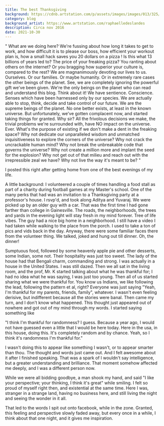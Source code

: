 ```yaml
---
title: The best Thanksgiving
background: https://cdnb.artstation.com/p/assets/images/images/013/325/755/large/raphaelle-deslandes-dpeyp8yu4aakizg-jpg-large.jpg
category: blog
background_artist: https://www.artstation.com/raphaelledeslandes
description: Circa nov 2016
date: 2021-10-30
---
```


" What are we doing here? We're fussing about how long it takes to get to work, and how difficult it is to please our boss, how efficient your workout plan is, how a small hack saves you 20 dollars on a pizza ! Is this what 13 billions of years led to? The price of your freaking pizza? You ranting about others on the internet? Or you bragging how superior your culture is, compared to the rest? We are magnanimously devoting our lives to us. Ourselves. Or our families. Or maybe humanity. Or in extremely rare cases the other beings of the planet. See, we are completely ignoring the powerful gift we've been given. We're the only beings on the planet who can read and understand this blog. Think about it! We have sentience. Conscience. Senses which have been harnessed only by our species. We are actually able to stop, think, decide and take control of our future. We are the supreme beings of the planet. No one better exists, at least in the known universe. But unfortunately, we've gotten complacent now, and started taking things for granted. Why sir? All the frivolous decisions we make, the trivial problems we're surrounded with, have NO impact on the universe. Ever. What's the purpose of existing if we don't make a dent in the freaking space? Why not dedicate our unparalleled wisdom and unmatched inquisitiveness to explore the corners of the universe? Why not crack the uncrackable human mind? Why not break the unbreakable code that governs the universe? Why not create a million more and implant the seed for the explosion? Why not get out of that milieu and reach out with the irrepressible zeal we have? Why not live the way it's meant to be? "

I posted this right after getting home from one of the best evenings of my life.

A little background: I volunteered a couple of times handling a food stall as part of a charity during football games at my Master's school. One of the many perks that had was an invitation to a Thanksgiving party at a professor's house. I rsvp'd, and took along Aditya and Yuvaraj. We were picked up by an older guy with a car. That was the first time I had gone farther than college in Gainesville. The roads, the neighborhoods, the trees and yards in the evening light will stay fresh in my mind forever. Tree of life vibes. The guy had a nice big home in a neighborhood. I still have a video I had taken while walking to the place from the porch. I used to take a ton of pics and vids back in the day. Anyway, there were some familiar faces there from the volunteer thing. We talked, joked and hung out till dinner. Oh, the dinner!

Sumptuous food, followed by some heavenly apple pie and other desserts, some Indian, some not. Their hospitality was just too sweet. The lady of the house had that Bengali charm, commanding and strong. I was actually in a house in the United States. I was still dazed. Then we all sat in the living room, and the prof, Mr. K started talking about what he was thankful for; I had no idea what he was saying, I was just too young. Then all of us started sharing what we were thankful for. You know us Indians, we like following the lead, following the pattern et al, right? Everyone was just saying "Yeah, I'm thankful for my parents, friends, family", whatever. I wasn't even feeling derisive, but indifferent because all the stories were banal. Then came my turn, and I don't know what happened. This thought just appeared out of nowhere and got out of my mind through my words. I started saying something like

"I think I'm thankful for randomness? I guess. Because a year ago, I would not have guessed even a little that I would be here today. Here in the usa, in this house, doing this. It's completely random and by chance. Yeah, so I think it's randomness I'm thankful for."

I wasn't doing this to appear like something I wasn't, or to appear smarter than thou. The thought and words just came out. And I felt awesome about it after I finished speaking. That was a spark of I wouldn't say intelligence, but a greater understanding and brilliance. That moment somehow affected me deeply, and I was a different person now.

While we were all bidding goodbye, a man shook my hand, and said "I like your perspective; your thinking, I think it's great" while smiling. I felt so proud of myself right then, and existential at the same time. Here I was, stranger in a strange land, having no business here, and still living the night and seeing the wonder in it all.

That led to the words I spit out onto facebook, while in the zone. Granted, this feeling and perspective slowly faded away, but every once in a while, I think about that one night, and it gives me inspiration.
